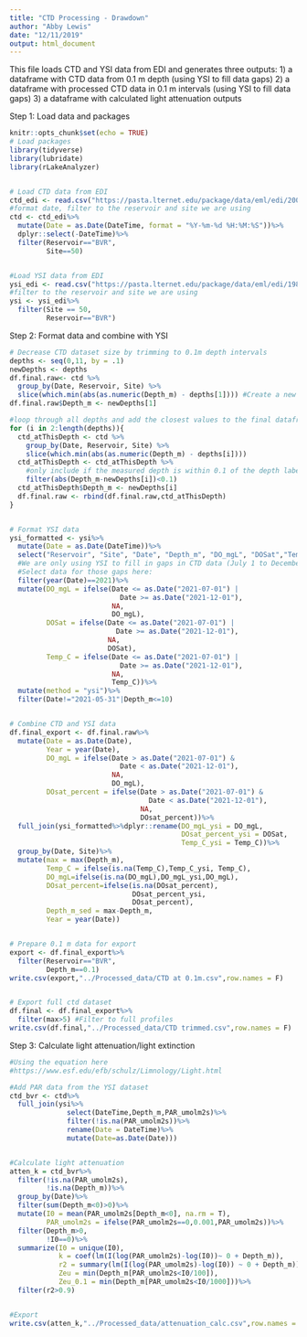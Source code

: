 ```yaml
---
title: "CTD Processing - Drawdown"
author: "Abby Lewis"
date: "12/11/2019"
output: html_document
---
```


This file loads CTD and YSI data from EDI and generates three outputs: 
1) a dataframe with CTD data from 0.1 m depth (using YSI to fill data gaps)
2) a dataframe with processed CTD data in 0.1 m intervals (using YSI to fill data gaps)
3) a dataframe with calculated light attenuation outputs


Step 1: Load data and packages
```r
knitr::opts_chunk$set(echo = TRUE)
# Load packages
library(tidyverse)
library(lubridate)
library(rLakeAnalyzer)


# Load CTD data from EDI
ctd_edi <- read.csv("https://pasta.lternet.edu/package/data/eml/edi/200/13/27ceda6bc7fdec2e7d79a6e4fe16ffdf")
#format date, filter to the reservoir and site we are using
ctd <- ctd_edi%>%
  mutate(Date = as.Date(DateTime, format = "%Y-%m-%d %H:%M:%S"))%>%
  dplyr::select(-DateTime)%>%
  filter(Reservoir=="BVR", 
         Site==50)


#Load YSI data from EDI
ysi_edi <- read.csv("https://pasta.lternet.edu/package/data/eml/edi/198/9/b3bd353312f9e37ca392e2a5315cc9da")
#filter to the reservoir and site we are using
ysi <- ysi_edi%>%
  filter(Site == 50,
         Reservoir=="BVR")
```


Step 2: Format data and combine with YSI
```r
# Decrease CTD dataset size by trimming to 0.1m depth intervals
depths <- seq(0,11, by = .1)
newDepths <- depths
df.final.raw<- ctd %>% 
  group_by(Date, Reservoir, Site) %>%
  slice(which.min(abs(as.numeric(Depth_m) - depths[1]))) #Create a new dataframe
df.final.raw$Depth_m <- newDepths[1]

#loop through all depths and add the closest values to the final dataframe
for (i in 2:length(depths)){ 
  ctd_atThisDepth <- ctd %>% 
    group_by(Date, Reservoir, Site) %>% 
    slice(which.min(abs(as.numeric(Depth_m) - depths[i])))
  ctd_atThisDepth <- ctd_atThisDepth %>%
    #only include if the measured depth is within 0.1 of the depth label
    filter(abs(Depth_m-newDepths[i])<0.1) 
  ctd_atThisDepth$Depth_m <- newDepths[i]
  df.final.raw <- rbind(df.final.raw,ctd_atThisDepth)
}


# Format YSI data
ysi_formatted <- ysi%>%
  mutate(Date = as.Date(DateTime))%>%
  select("Reservoir", "Site", "Date", "Depth_m", "DO_mgL", "DOSat","Temp_C")%>%
  #We are only using YSI to fill in gaps in CTD data (July 1 to December 1 2021)
  #Select data for those gaps here:
  filter(year(Date)==2021)%>%
  mutate(DO_mgL = ifelse(Date <= as.Date("2021-07-01") | 
                           Date >= as.Date("2021-12-01"),
                         NA,
                         DO_mgL),
         DOSat = ifelse(Date <= as.Date("2021-07-01") |
                          Date >= as.Date("2021-12-01"),
                        NA,
                        DOSat),
         Temp_C = ifelse(Date <= as.Date("2021-07-01") |
                           Date >= as.Date("2021-12-01"),
                         NA,
                         Temp_C))%>%
  mutate(method = "ysi")%>%
  filter(Date!="2021-05-31"|Depth_m<=10)


# Combine CTD and YSI data
df.final_export <- df.final.raw%>%
  mutate(Date = as.Date(Date),
         Year = year(Date),
         DO_mgL = ifelse(Date > as.Date("2021-07-01") & 
                           Date < as.Date("2021-12-01"),
                         NA,
                         DO_mgL),
         DOsat_percent = ifelse(Date > as.Date("2021-07-01") & 
                                  Date < as.Date("2021-12-01"),
                                NA,
                                DOsat_percent))%>%
  full_join(ysi_formatted%>%dplyr::rename(DO_mgL_ysi = DO_mgL,
                                          DOsat_percent_ysi = DOSat,
                                          Temp_C_ysi = Temp_C))%>%
  group_by(Date, Site)%>%
  mutate(max = max(Depth_m),
         Temp_C = ifelse(is.na(Temp_C),Temp_C_ysi, Temp_C),
         DO_mgL=ifelse(is.na(DO_mgL),DO_mgL_ysi,DO_mgL),
         DOsat_percent=ifelse(is.na(DOsat_percent),
                              DOsat_percent_ysi,
                              DOsat_percent),
         Depth_m_sed = max-Depth_m,
         Year = year(Date))


# Prepare 0.1 m data for export
export <- df.final_export%>%
  filter(Reservoir=="BVR",
         Depth_m==0.1)
write.csv(export,"../Processed_data/CTD at 0.1m.csv",row.names = F)


# Export full ctd dataset
df.final <- df.final_export%>%
  filter(max>5) #Filter to full profiles
write.csv(df.final,"../Processed_data/CTD trimmed.csv",row.names = F)
```


Step 3: Calculate light attenuation/light extinction
```r
#Using the equation here
#https://www.esf.edu/efb/schulz/Limnology/Light.html

#Add PAR data from the YSI dataset
ctd_bvr <- ctd%>%
  full_join(ysi%>%
              select(DateTime,Depth_m,PAR_umolm2s)%>%
              filter(!is.na(PAR_umolm2s))%>%
              rename(Date = DateTime)%>%
              mutate(Date=as.Date(Date)))


#Calculate light attenuation
atten_k = ctd_bvr%>%
  filter(!is.na(PAR_umolm2s),
         !is.na(Depth_m))%>%
  group_by(Date)%>%
  filter(sum(Depth_m<0)>0)%>%
  mutate(I0 = mean(PAR_umolm2s[Depth_m<0], na.rm = T),
         PAR_umolm2s = ifelse(PAR_umolm2s==0,0.001,PAR_umolm2s))%>%
  filter(Depth_m>0,
         !I0==0)%>%
  summarize(I0 = unique(I0),
            k = coef(lm(I(log(PAR_umolm2s)-log(I0))~ 0 + Depth_m)),
            r2 = summary(lm(I(log(PAR_umolm2s)-log(I0)) ~ 0 + Depth_m))$r.squared,
            Zeu = min(Depth_m[PAR_umolm2s<I0/100]),
            Zeu_0.1 = min(Depth_m[PAR_umolm2s<I0/1000]))%>%
  filter(r2>0.9)


#Export
write.csv(atten_k,"../Processed_data/attenuation_calc.csv",row.names = F)
```